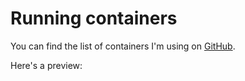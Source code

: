 
# Running containers

You can find the list of containers I'm using on [GitHub](https://github.com/MarkSFrancis/docker-config).

Here's a preview:

<RemoteCodeBlock
  language="yaml"
  title="/docker-compose.yml"
  url="https://raw.githubusercontent.com/MarkSFrancis/docker-config/main/docker-compose.yml"
/>
